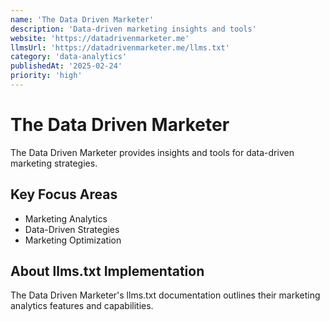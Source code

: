 ```yaml
---
name: 'The Data Driven Marketer'
description: 'Data-driven marketing insights and tools'
website: 'https://datadrivenmarketer.me'
llmsUrl: 'https://datadrivenmarketer.me/llms.txt'
category: 'data-analytics'
publishedAt: '2025-02-24'
priority: 'high'
---
```


# The Data Driven Marketer

The Data Driven Marketer provides insights and tools for data-driven marketing strategies.

## Key Focus Areas

- Marketing Analytics
- Data-Driven Strategies
- Marketing Optimization

## About llms.txt Implementation

The Data Driven Marketer's llms.txt documentation outlines their marketing analytics features and capabilities.
